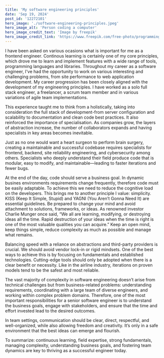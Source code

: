 ```yaml
---
title: 'My software engineering principles'
date: 'Sep 19, 2024'
post_id: '12272101'
hero_image: './software-engineering-principles.jpeg'
hero_image_alt: 'Person coding a computer'
hero_image_credit_text: 'Image by freepik'
hero_image_credit_link: 'https://www.freepik.com/free-photo/programming-background-with-person-working-with-codes-computer_38669443.htm'
---
```


I have been asked on various ocasions what is important for me as a frontend engineer. Continous learning is certainly one of my core principles, which drove me to learn and implement features with a wide range of tools, programming languages and libraries. 
Throughout my career as a software engineer, I've had the opportunity to work on various interesting and challenging problems, from site performance to web application development.
My career progression has been closely aligned with the development of my engineering principles. I have worked as a solo full stack engineer, a freelancer, a scrum team member and in various variations of agile team implementations.

This experience taught me to think from a holistically, taking into consideration the full stack of development-from server configuration and scalability to documentation and clean code best practices.
It also reinforced the importance of specialisation. As companies grow, the layers of abstraction increase, the number of collaborators expands and having specialists in key areas becomes inevitable.

Just as no one would want a heart surgeon to perform brain surgery, creating a maintainable and successful codebase requires specialists for frontend, backend, site reliability engineering, and cybersecurity among others. 
Specialists who deeply understand their field produce code that is modular, easy to modify, and maintainable—leading to faster iterations and fewer bugs.

At the end of the day, code should serve a business goal. In dynamic busines environments requirements change frequently, therefore code must be easily adaptable. To achieve this we need to reduce the cognitive load on the developers.
This brings me to another principle I value: simplicity. KISS (Keep It Simple, Stupid) and YAGNI (You Aren’t Gonna Need It) are essential guidelines. Be prepared to change your mind and avoid attachment to solutions, frameworks, or ideas. 
As renowned investor Charlie Munger once said, “We all are learning, modifying, or destroying ideas all the time. Rapid destruction of your ideas when the time is right is one of the most valuable qualities you can acquire.”
Keep an open mind, keep things simple, reduce complexity as much as possible and manage what remains. 

Balancing speed with a reliance on abstractions and third-party providers is crucial. We should avoid vendor lock-in or rigid mindsets. One of the best ways to achieve this is by focusing on fundamentals and established technologies. 
Cutting-edge tools should only be adopted when there is a clear benefit or necessity. Like in the airline industry, iterations on proven models tend to be the safest and most reliable.

The vast majority of complexity in software engineering doesn’t arise from technical challenges but from business-related problems: understanding requirements, coordinating with a large team of diverse engineers, and working within complex problem domains. 
Therefore, one of the most important responsibilities for a senior software engineer is to understand the business goals, engage with stakeholders, and ensure that the time and effort invested lead to the desired outcomes.

In team settings, communication should be clear, direct, respectful, and well-organized, while also allowing freedom and creativity. It’s only in a safe environment that the best ideas can emerge and flourish.

To summarize: continuous learning, field expertise, strong fundamentals, managing complexity, understanding business goals, and fostering team dynamics are key to thriving as a successful engineer today.